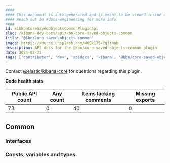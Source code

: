 ```yaml
---
####
#### This document is auto-generated and is meant to be viewed inside our experimental, new docs system.
#### Reach out in #docs-engineering for more info.
####
id: kibKbnCoreSavedObjectsCommonPluginApi
slug: /kibana-dev-docs/api/kbn-core-saved-objects-common
title: "@kbn/core-saved-objects-common"
image: https://source.unsplash.com/400x175/?github
description: API docs for the @kbn/core-saved-objects-common plugin
date: 2024-02-21
tags: ['contributor', 'dev', 'apidocs', 'kibana', '@kbn/core-saved-objects-common']
---
```




Contact [@elastic/kibana-core](https://github.com/orgs/elastic/teams/kibana-core) for questions regarding this plugin.

**Code health stats**

| Public API count  | Any count | Items lacking comments | Missing exports |
|-------------------|-----------|------------------------|-----------------|
| 73 | 0 | 40 | 0 |

## Common

### Interfaces
<DocDefinitionList data={kbnCoreSavedObjectsCommonObj.common.interfaces}/>

### Consts, variables and types
<DocDefinitionList data={kbnCoreSavedObjectsCommonObj.common.misc}/>

